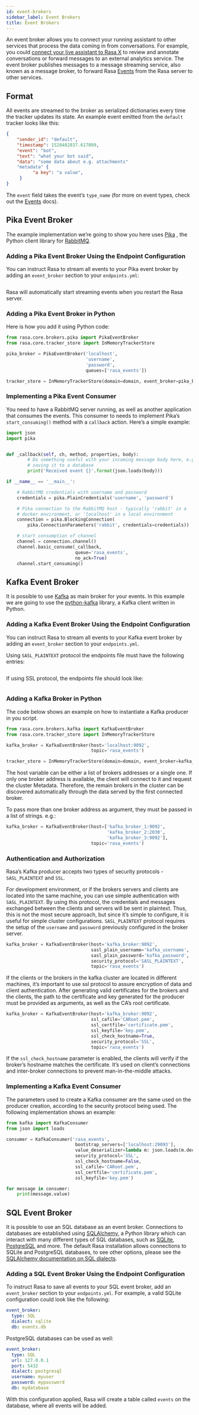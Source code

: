 ```yaml
---
id: event-brokers
sidebar_label: Event Brokers
title: Event Brokers
---
```


An event broker allows you to connect your running assistant to other services that process the data coming
in from conversations. For example, you could [connect your live assistant to
Rasa X](https://rasa.com/docs/rasa-x/installation-and-setup/deploy#connect-rasa-deployment/)
to review and annotate conversations or forward messages to an external analytics
service. The event broker publishes messages to a message streaming service,
also known as a message broker, to forward Rasa [Events](/docs/api/events) from the Rasa server to other services.

## Format

All events are streamed to the broker as serialized dictionaries every time
the tracker updates its state. An example event emitted from the `default`
tracker looks like this:

```json
{
    "sender_id": "default",
    "timestamp": 1528402837.617099,
    "event": "bot",
    "text": "what your bot said",
    "data": "some data about e.g. attachments"
    "metadata" {
          "a key": "a value",
     }
}
```

The `event` field takes the event’s `type_name` (for more on event
types, check out the [Events](/docs/api/events) docs).

<a aria-hidden="true" tabIndex="-1" className="anchor enhancedAnchor" id="event-brokers-pika"></a>

## Pika Event Broker

The example implementation we’re going to show you here uses
[Pika](https://pika.readthedocs.io) , the Python client library for
[RabbitMQ](https://www.rabbitmq.com).

### Adding a Pika Event Broker Using the Endpoint Configuration

You can instruct Rasa to stream all events to your Pika event broker by adding an `event_broker` section to your
`endpoints.yml`:

```yml (docs/sources/data/test_endpoints/event_brokers/pika_endpoint.yml)
```

Rasa will automatically start streaming events when you restart the Rasa server.

### Adding a Pika Event Broker in Python

Here is how you add it using Python code:

```python
from rasa.core.brokers.pika import PikaEventBroker
from rasa.core.tracker_store import InMemoryTrackerStore

pika_broker = PikaEventBroker('localhost',
                              'username',
                              'password',
                              queues=['rasa_events'])

tracker_store = InMemoryTrackerStore(domain=domain, event_broker=pika_broker)
```

### Implementing a Pika Event Consumer

You need to have a RabbitMQ server running, as well as another application
that consumes the events. This consumer to needs to implement Pika’s
`start_consuming()` method with a `callback` action. Here’s a simple
example:

```python
import json
import pika


def _callback(self, ch, method, properties, body):
        # Do something useful with your incoming message body here, e.g.
        # saving it to a database
        print('Received event {}'.format(json.loads(body)))

if __name__ == '__main__':

    # RabbitMQ credentials with username and password
    credentials = pika.PlainCredentials('username', 'password')

    # Pika connection to the RabbitMQ host - typically 'rabbit' in a
    # docker environment, or 'localhost' in a local environment
    connection = pika.BlockingConnection(
        pika.ConnectionParameters('rabbit', credentials=credentials))

    # start consumption of channel
    channel = connection.channel()
    channel.basic_consume(_callback,
                          queue='rasa_events',
                          no_ack=True)
    channel.start_consuming()
```

## Kafka Event Broker

It is possible to use [Kafka](https://kafka.apache.org/) as main broker for your
events. In this example we are going to use the [python-kafka](https://kafka-python.readthedocs.io/en/master/usage.html) library, a Kafka client written in Python.

### Adding a Kafka Event Broker Using the Endpoint Configuration

You can instruct Rasa to stream all events to your Kafka event broker by adding an `event_broker` section to your
`endpoints.yml`.

Using `SASL_PLAINTEXT` protocol the endpoints file must have the following entries:

```yml (docs/sources/data/test_endpoints/event_brokers/kafka_plaintext_endpoint.yml)
```

If using SSL protocol, the endpoints file should look like:

```yml (docs/sources/data/test_endpoints/event_brokers/kafka_ssl_endpoint.yml)
```

### Adding a Kafka Broker in Python

The code below shows an example on how to instantiate a Kafka producer in you script.

```python
from rasa.core.brokers.kafka import KafkaEventBroker
from rasa.core.tracker_store import InMemoryTrackerStore

kafka_broker = KafkaEventBroker(host='localhost:9092',
                                topic='rasa_events')

tracker_store = InMemoryTrackerStore(domain=domain, event_broker=kafka_broker)
```

The host variable can be either a list of brokers addresses or a single one.
If only one broker address is available, the client will connect to it and
request the cluster Metadata.
Therefore, the remain brokers in the cluster can be discovered
automatically through the data served by the first connected broker.

To pass more than one broker address as argument, they must be passed in a
list of strings. e.g.:

```python
kafka_broker = KafkaEventBroker(host=['kafka_broker_1:9092',
                                      'kafka_broker_2:2030',
                                      'kafka_broker_3:9092'],
                                topic='rasa_events')
```

### Authentication and Authorization

Rasa’s Kafka producer accepts two types of security protocols - `SASL_PLAINTEXT` and `SSL`.

For development environment, or if the brokers servers and clients are located
into the same machine, you can use simple authentication with `SASL_PLAINTEXT`.
By using this protocol, the credentials and messages exchanged between the clients and servers
will be sent in plaintext. Thus, this is not the most secure approach, but since it’s simple
to configure, it is useful for simple cluster configurations.
`SASL_PLAINTEXT` protocol requires the setup of the `username` and `password`
previously configured in the broker server.

```python
kafka_broker = KafkaEventBroker(host='kafka_broker:9092',
                                sasl_plain_username='kafka_username',
                                sasl_plain_password='kafka_password',
                                security_protocol='SASL_PLAINTEXT',
                                topic='rasa_events')
```

If the clients or the brokers in the kafka cluster are located in different
machines, it’s important to use ssl protocol to assure encryption of data and client
authentication. After generating valid certificates for the brokers and the
clients, the path to the certificate and key generated for the producer must
be provided as arguments, as well as the CA’s root certificate.

```python
kafka_broker = KafkaEventBroker(host='kafka_broker:9092',
                                ssl_cafile='CARoot.pem',
                                ssl_certfile='certificate.pem',
                                ssl_keyfile='key.pem',
                                ssl_check_hostname=True,
                                security_protocol='SSL',
                                topic='rasa_events')
```

If the `ssl_check_hostname` parameter is enabled, the clients will verify
if the broker’s hostname matches the certificate. It’s used on client’s connections
and inter-broker connections to prevent man-in-the-middle attacks.

### Implementing a Kafka Event Consumer

The parameters used to create a Kafka consumer are the same used on the producer creation,
according to the security protocol being used. The following implementation shows an example:

```python
from kafka import KafkaConsumer
from json import loads

consumer = KafkaConsumer('rasa_events',
                          bootstrap_servers=['localhost:29093'],
                          value_deserializer=lambda m: json.loads(m.decode('utf-8')),
                          security_protocol='SSL',
                          ssl_check_hostname=False,
                          ssl_cafile='CARoot.pem',
                          ssl_certfile='certificate.pem',
                          ssl_keyfile='key.pem')

for message in consumer:
    print(message.value)
```

## SQL Event Broker

It is possible to use an SQL database as an event broker. Connections to databases are established using
[SQLAlchemy](https://www.sqlalchemy.org/), a Python library which can interact with many
different types of SQL databases, such as [SQLite](https://sqlite.org/index.html),
[PostgreSQL](https://www.postgresql.org/) and more. The default Rasa installation allows connections to SQLite
and PostgreSQL databases, to see other options, please see the
[SQLAlchemy documentation on SQL dialects](https://docs.sqlalchemy.org/en/13/dialects/index.html).

### Adding a SQL Event Broker Using the Endpoint Configuration

To instruct Rasa to save all events to your SQL event broker, add an `event_broker` section to your
`endpoints.yml`. For example, a valid SQLite configuration
could look like the following:

```yaml
event_broker:
  type: SQL
  dialect: sqlite
  db: events.db
```

PostgreSQL databases can be used as well:

```yaml
event_broker:
  type: SQL
  url: 127.0.0.1
  port: 5432
  dialect: postgresql
  username: myuser
  password: mypassword
  db: mydatabase
```

With this configuration applied, Rasa will create a table called `events` on the database,
where all events will be added.

